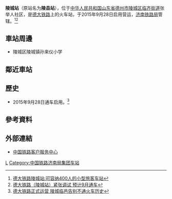 {{Expand|time=2016-05-02T02:33:01+00:00}}
{{Infobox China railway station 
|车站名称 =陵城站
|图片 = Lingcheng Railway Station.jpg
|图片介紹 = 
|车站代码= 
|车站名称拼音 = Lingcheng
|英文名称=Lingcheng Railway Station
|电报码 = LGK
|拼音码 = LCH
|车站位置 = [[山东省|山东省]][[德州市|德州市]][[陵城区|陵城区]][[临齐街道|临齐街道]]张举人社区
|坐标 = {{Coord|37.2932|116.578|type:railwaystation_region:CN-37_source:GoogleMaps|display=inline,title}}
|归属 = [[济南铁路局|济南铁路局]]
|线路 = [[德大铁路|德大铁路]]
|车站等级 = 
|月台数目 = 
|股道数目 = 
}}
'''陵城站'''（原站名为'''陵县站'''），位于[[中华人民共和国|中华人民共和国]][[山东省|山东省]][[德州市|德州市]][[陵城区|陵城区]][[临齐街道|临齐街道]]张举人社区，是[[德大铁路|德大铁路]]上的火车站，于2015年9月28日启用营运，[[济南铁路局|济南铁路局]]管辖。<ref>[http://dezhou.sdchina.com/show/3447506.html 德大铁路陵城站:可容纳400人的小型旅客车站]{{Dead link|date=2020年1月 |bot=InternetArchiveBot |fix-attempted=yes }}</ref><ref>[http://www.dezhoudaily.com/news/xsq/lx/lxyw/2015/07/2015-07-30895595.html 德大铁路（陵城站）紧张调试 预计9月通车]{{Dead link|date=2019年5月 |bot=InternetArchiveBot |fix-attempted=yes }}</ref>
==車站周邊==
* 陵城区陵城镇孙来仪小学

== 鄰近車站 ==
{{start rail box|[[中国铁路|中国铁路]]}}
{{s-inop|[[丁庄站|丁庄]]|往 [[黄河涯站|黄河涯]]}}
{{s-line|[[德大铁路|德大铁路]]}}
{{s-inop|[[凤凰店站|凤凰店]]|往 [[大家洼站|大家洼]]}}
{{s-end}}
==歷史==
* 2015年9月28日通车启用。<ref>[http://www.dezhoudaily.com/news/dezhou/folder132/2015/09/2015-09-30936395.html 德大铁路正式运营 陵城临邑告别不通火车历史]</ref>
==參考資料==
{{reflist}}
==外部連結==
* [http://www.12306.cn/mormhweb/ 中国铁路客户服务中心] {{Wayback|url=http://www.12306.cn/mormhweb/ |date=20180205163941 }}
{{China-rail-stub}}
{{德大铁路}}
[[Category:德州市铁路车站|L]]
[[Category:中国铁路济南局集团车站|Category:中国铁路济南局集团车站]]